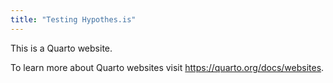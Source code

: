 ```yaml
---
title: "Testing Hypothes.is"
---
```


This is a Quarto website.

To learn more about Quarto websites visit <https://quarto.org/docs/websites>.
